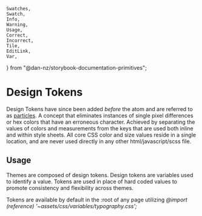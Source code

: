 	Swatches,
	Swatch,
	Info,
	Warning,
	Usage,
	Correct,
	Incorrect,
	Tile,
	EditLink,
	Var,
} from "@dan-nz/storybook-documentation-primitives";

<Meta title="Components 🎮/Particles/about" />

# Design Tokens

Design Tokens have since been added <i>before</i> the atom and are referred to as <a href="https://whatjackhasmade.co.uk/storybook-atomic-design-getting-started-with-storybook#particles" target="_blank">particles</a>.
A concept that eliminates instances of single pixel differences or hex colors that have an erroneous character. Achieved by separating the values of colors and measurements from the keys that are used both inline and within style sheets. All core CSS color and size values reside in a single location, and are never used directly in any other html/javascript/scss file.

## Usage
Themes are composed of design tokens. Design tokens are variables used to identify a value. Tokens are used in place of hard coded values to promote consistency and flexibility across themes.


<Info>
  Tokens are available by default in the :root of any page utilizing
  <Var>@import (reference) '~assets/css/variables/typography.css';</Var>
</Info>
